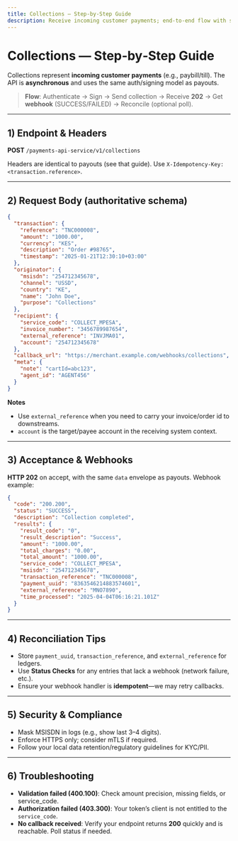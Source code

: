 ```yaml
---
title: Collections — Step‑by‑Step Guide
description: Receive incoming customer payments; end‑to‑end flow with signing, acceptance, webhooks, and reconciliation.
---
```


# Collections — Step‑by‑Step Guide

Collections represent **incoming customer payments** (e.g., paybill/till). The API is **asynchronous** and uses the same auth/signing model as payouts.

> **Flow**: Authenticate → Sign → Send collection → Receive **202** → Get **webhook** (SUCCESS/FAILED) → Reconcile (optional poll).

---

## 1) Endpoint & Headers

**POST** `/payments-api-service/v1/collections`

Headers are identical to payouts (see that guide). Use `X-Idempotency-Key: <transaction.reference>`.

---

## 2) Request Body (authoritative schema)

```json
{
  "transaction": {
    "reference": "TNC000008",
    "amount": "1000.00",
    "currency": "KES",
    "description": "Order #98765",
    "timestamp": "2025-01-21T12:30:10+03:00"
  },
  "originator": {
    "msisdn": "254712345678",
    "channel": "USSD",
    "country": "KE",
    "name": "John Doe",
    "purpose": "Collections"
  },
  "recipient": {
    "service_code": "COLLECT_MPESA",
    "invoice_number": "3456789987654",
    "external_reference": "INVJMA01",
    "account": "254712345678"
  },
  "callback_url": "https://merchant.example.com/webhooks/collections",
  "meta": {
    "note": "cartId=abc123",
    "agent_id": "AGENT456"
  }
}
```

**Notes**
- Use `external_reference` when you need to carry your invoice/order id to downstreams.
- `account` is the target/payee account in the receiving system context.

---

## 3) Acceptance & Webhooks

**HTTP 202** on accept, with the same `data` envelope as payouts. Webhook example:

```json
{
  "code": "200.200",
  "status": "SUCCESS",
  "description": "Collection completed",
  "results": {
    "result_code": "0",
    "result_description": "Success",
    "amount": "1000.00",
    "total_charges": "0.00",
    "total_amount": "1000.00",
    "service_code": "COLLECT_MPESA",
    "msisdn": "254712345678",
    "transaction_reference": "TNC000008",
    "payment_uuid": "8363546214883574601",
    "external_reference": "MNO7890",
    "time_processed": "2025-04-04T06:16:21.101Z"
  }
}
```

---

## 4) Reconciliation Tips

- Store `payment_uuid`, `transaction_reference`, and `external_reference` for ledgers.  
- Use **Status Checks** for any entries that lack a webhook (network failure, etc.).
- Ensure your webhook handler is **idempotent**—we may retry callbacks.

---

## 5) Security & Compliance

- Mask MSISDN in logs (e.g., show last 3–4 digits).  
- Enforce HTTPS only; consider mTLS if required.  
- Follow your local data retention/regulatory guidelines for KYC/PII.

---

## 6) Troubleshooting

- **Validation failed (400.100)**: Check amount precision, missing fields, or service_code.  
- **Authorization failed (403.300)**: Your token’s client is not entitled to the `service_code`.  
- **No callback received**: Verify your endpoint returns **200** quickly and is reachable. Poll status if needed.
